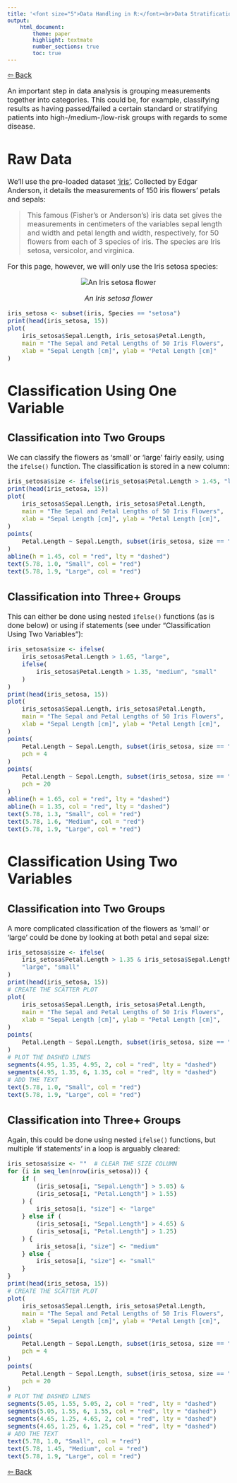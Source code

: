 ```yaml
---
title: '<font size="5">Data Handling in R:</font><br>Data Stratification'
output:
    html_document:
        theme: paper
        highlight: textmate
        number_sections: true
        toc: true
---
```

<font size="3">

[⇦ Back](../../R.html)

An important step in data analysis is grouping measurements together into categories. This could be, for example, classifying results as having passed/failed a certain standard or stratifying patients into high-/medium-/low-risk groups with regards to some disease.

Raw Data
========
We'll use the pre-loaded dataset ['iris'](https://www.rdocumentation.org/packages/datasets/versions/3.6.2/topics/iris). Collected by Edgar Anderson, it details the measurements of 150 iris flowers' petals and sepals:

> This famous (Fisher's or Anderson's) iris data set gives the measurements in centimeters of the variables sepal length and width and petal length and width, respectively, for 50 flowers from each of 3 species of iris. The species are Iris setosa, versicolor, and virginica.

For this page, however, we will only use the Iris setosa species:

<center>
![](iris_setosa.jpeg "An Iris setosa flower")

*An Iris setosa flower*
</center>

```r
iris_setosa <- subset(iris, Species == "setosa")
print(head(iris_setosa, 15))
plot(
    iris_setosa$Sepal.Length, iris_setosa$Petal.Length,
    main = "The Sepal and Petal Lengths of 50 Iris Flowers",
    xlab = "Sepal Length [cm]", ylab = "Petal Length [cm]"
)
```

Classification Using One Variable
=================================

Classification into Two Groups
------------------------------
We can classify the flowers as 'small' or 'large' fairly easily, using the `ifelse()` function. The classification is stored in a new column:

```r
iris_setosa$size <- ifelse(iris_setosa$Petal.Length > 1.45, "large", "small")
print(head(iris_setosa, 15))
plot(
    iris_setosa$Sepal.Length, iris_setosa$Petal.Length,
    main = "The Sepal and Petal Lengths of 50 Iris Flowers",
    xlab = "Sepal Length [cm]", ylab = "Petal Length [cm]",
)
points(
    Petal.Length ~ Sepal.Length, subset(iris_setosa, size == "small"), pch = 4
)
abline(h = 1.45, col = "red", lty = "dashed")
text(5.78, 1.0, "Small", col = "red")
text(5.78, 1.9, "Large", col = "red")
```

Classification into Three+ Groups
---------------------------------
This can either be done using nested `ifelse()` functions (as is done below) or using if statements (see under "Classification Using Two Variables"):

```r
iris_setosa$size <- ifelse(
    iris_setosa$Petal.Length > 1.65, "large",
    ifelse(
        iris_setosa$Petal.Length > 1.35, "medium", "small"
    )
)
print(head(iris_setosa, 15))
plot(
    iris_setosa$Sepal.Length, iris_setosa$Petal.Length,
    main = "The Sepal and Petal Lengths of 50 Iris Flowers",
    xlab = "Sepal Length [cm]", ylab = "Petal Length [cm]",
)
points(
    Petal.Length ~ Sepal.Length, subset(iris_setosa, size == "small"),
    pch = 4
)
points(
    Petal.Length ~ Sepal.Length, subset(iris_setosa, size == "medium"),
    pch = 20
)
abline(h = 1.65, col = "red", lty = "dashed")
abline(h = 1.35, col = "red", lty = "dashed")
text(5.78, 1.3, "Small", col = "red")
text(5.78, 1.6, "Medium", col = "red")
text(5.78, 1.9, "Large", col = "red")
```

Classification Using Two Variables
==================================

Classification into Two Groups
------------------------------
A more complicated classification of the flowers as 'small' or 'large' could be done by looking at both petal and sepal size:

```r
iris_setosa$size <- ifelse(
    iris_setosa$Petal.Length > 1.35 & iris_setosa$Sepal.Length > 4.95,
    "large", "small"
)
print(head(iris_setosa, 15))
# CREATE THE SCATTER PLOT
plot(
    iris_setosa$Sepal.Length, iris_setosa$Petal.Length,
    main = "The Sepal and Petal Lengths of 50 Iris Flowers",
    xlab = "Sepal Length [cm]", ylab = "Petal Length [cm]",
)
points(
    Petal.Length ~ Sepal.Length, subset(iris_setosa, size == "small"), pch = 4
)
# PLOT THE DASHED LINES
segments(4.95, 1.35, 4.95, 2, col = "red", lty = "dashed")
segments(4.95, 1.35, 6, 1.35, col = "red", lty = "dashed")
# ADD THE TEXT
text(5.78, 1.0, "Small", col = "red")
text(5.78, 1.9, "Large", col = "red")
```

Classification into Three+ Groups
---------------------------------
Again, this could be done using nested `ifelse()` functions, but multiple 'if statements' in a loop is arguably cleared:

```r
iris_setosa$size <- ""  # CLEAR THE SIZE COLUMN
for (i in seq_len(nrow(iris_setosa))) {
    if (
        (iris_setosa[i, "Sepal.Length"] > 5.05) &
        (iris_setosa[i, "Petal.Length"] > 1.55)
    ) {
        iris_setosa[i, "size"] <- "large"
    } else if (
        (iris_setosa[i, "Sepal.Length"] > 4.65) &
        (iris_setosa[i, "Petal.Length"] > 1.25)
    ) {
        iris_setosa[i, "size"] <- "medium"
    } else {
        iris_setosa[i, "size"] <- "small"
    }
}
print(head(iris_setosa, 15))
# CREATE THE SCATTER PLOT
plot(
    iris_setosa$Sepal.Length, iris_setosa$Petal.Length,
    main = "The Sepal and Petal Lengths of 50 Iris Flowers",
    xlab = "Sepal Length [cm]", ylab = "Petal Length [cm]",
)
points(
    Petal.Length ~ Sepal.Length, subset(iris_setosa, size == "small"),
    pch = 4
)
points(
    Petal.Length ~ Sepal.Length, subset(iris_setosa, size == "medium"),
    pch = 20
)
# PLOT THE DASHED LINES
segments(5.05, 1.55, 5.05, 2, col = "red", lty = "dashed")
segments(5.05, 1.55, 6, 1.55, col = "red", lty = "dashed")
segments(4.65, 1.25, 4.65, 2, col = "red", lty = "dashed")
segments(4.65, 1.25, 6, 1.25, col = "red", lty = "dashed")
# ADD THE TEXT
text(5.78, 1.0, "Small", col = "red")
text(5.78, 1.45, "Medium", col = "red")
text(5.78, 1.9, "Large", col = "red")
```

[⇦ Back](../../R.html)

</font>
